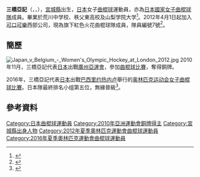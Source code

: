 {{Infobox sportsperson
| headercolor    = #E9967A
| name           = {{lang|ja|三橋 亜記}}<br/>{{lang|ja|みつはし あき}}
| image          =
| imagesize      = 
| caption        =
| birthname      =
| fullname       =
| nickname       =
| nationality    = 
| residence      =
| birthdate      = {{birth_date_and_age|1989|9|12}}<ref name="rio2016">{{ja}}
{{cite web|title=リオデジャネイロオリンピック2016 日本選手団名簿 -ホッケー|url=http://www.joc.or.jp/games/olympic/riodejaneiro/sports/hockey/team/mitsuhashiaki.html|website=JAPANESE OLYMPIC COMMITTEE|accessdate=2017-09-23|archive-date=2017-09-24|archive-url=https://web.archive.org/web/20170924044937/http://www.joc.or.jp/games/olympic/riodejaneiro/sports/hockey/team/mitsuhashiaki.html|dead-url=no}}</ref>
| birthplace     = {{JPN}}[[宮城縣|宮城縣]][[栗原市|栗原市]]<ref name="rio2016"/>
| height         = {{height|m=1.66}}<ref name="rio2016"/>
| weight         = {{weight|kg=59}}<ref name="rio2016"/>
| website        = 
| country        = {{JPN}}
| sport          = 女子[[曲棍球|曲棍球]]
| collegeteam    =
| club           =
| team           =
| turnedpro      =
| coach          =
| retired        =
| coaching       =
| worlds         =
| regionals      =
| nationals      =
| olympics       =
| paralympics    =
| highestranking =
| pb             =
| medaltemplates = 
{{MedalCompetition | [[亞洲運動會|亞洲運動會]]}}
{{MedalBronze | [[2010年亞洲運動會|2010年 廣州]] | [[2010年亞洲運動會曲棍球比賽|女子隊際]] }}
| show-medals    = yes
}}
'''三橋亞記'''（{{jpn|j=三橋 亜記|kn=にしこおり えみ|rm=Mitsuhashi Aki}}，，{{bd|1989年|9月12日}}），[[宮城縣|宮城縣]]出生，[[日本|日本]]女子[[曲棍球|曲棍球]]運動員，亦為[[日本國家女子曲棍球隊|日本國家女子曲棍球隊]]成員。畢業於荒川中学校、秩父東高校及山梨学院大学<ref>{{ja}}
{{cite web|title=日本選手団名簿 -ホッケー 【女子】|url=http://www.joc.or.jp/int_games/asia/2010/pdf/member/06_hockey.pdf|publisher=2010 JAPANESE OLYMPIC COMMITTEE  第16回アジア競技大会|accessdate=2012-03-26|archive-date=2012-04-24|archive-url=https://web.archive.org/web/20120424231228/http://www2.joc.or.jp/int_games/asia/2010/pdf/member/06_hockey.pdf|dead-url=no}}</ref>。2012年4月1日起加入[[可口可樂|可口可樂]]西部公司，現為旗下紅色火花曲棍球隊成員，隊員編號7號<ref>{{ja}}{{cite web|title=Profile FW 三橋　亜記|url=http://www.ccwest.co.jp/club/hockey/member_detail.html?pageId=43|website=コカ・コーラウエストレッドスパークスホッケー部|access-date=2017-09-23|archive-url=https://web.archive.org/web/20170924001728/http://www.ccwest.co.jp/club/hockey/member_detail.html?pageId=43|archive-date=2017-09-24|dead-url=yes}}</ref>。

==簡歷==
[[File:Japan_v_Belgium_-_Women's_Olympic_Hockey_at_London_2012.jpg|thumb]]
2010年11月，三橋亞記代表[[2010年亞洲運動會日本代表團|日本]]出戰[[廣州|廣州]][[2010年亞洲運動會|亞運會]]，參加[[2010年亞洲運動會曲棍球比賽|曲棍球比賽]]，奪得銅牌。

2016年，三橋亞記代表[[2016年夏季奧林匹克運動會日本代表團|日本]]出戰[[巴西|巴西]][[里约热内卢|里约热内卢]]舉行的[[2016年夏季奥林匹克运动会|奥林匹克运动会]][[2016年夏季奧林匹克運動會女子曲棍球比賽|女子曲棍球比賽]]。日本隊最終排名小组第五位，無緣晉級<ref>{{ja}}{{cite web|title=リオデジャネイロオリンピック2016 - 最終順位|url=http://www.joc.or.jp/games/olympic/riodejaneiro/sports/hockey/result/0819.html|website=JAPANESE OLYMPIC COMMITTEE|accessdate=2017-09-23|archive-date=2017-09-23|archive-url=https://web.archive.org/web/20170923193954/http://www.joc.or.jp/games/olympic/riodejaneiro/sports/hockey/result/0819.html|dead-url=no}}</ref>。

==參考資料==
{{Reflist}}

{{2012年夏季奧林匹克運動會日本國家女子曲棍球隊}}
{{2016年夏季奧林匹克運動會日本國家女子曲棍球隊}}
{{DEFAULTSORT:MITSUHASHI Aki}}
[[Category:日本曲棍球運動員|Category:日本曲棍球運動員]]
[[Category:2010年亞洲運動會銅牌得主|Category:2010年亞洲運動會銅牌得主]]
[[Category:宮城縣出身人物|Category:宮城縣出身人物]]
[[Category:2012年夏季奧林匹克運動會曲棍球運動員|Category:2012年夏季奧林匹克運動會曲棍球運動員]]
[[Category:2016年夏季奧林匹克運動會曲棍球運動員|Category:2016年夏季奧林匹克運動會曲棍球運動員]]